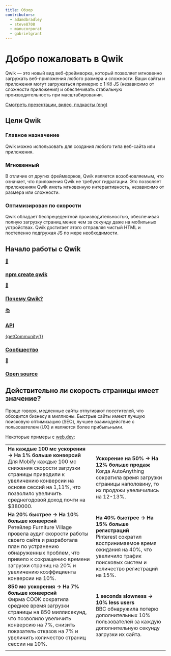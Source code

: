 ```yaml
---
title: Обзор
contributors:
  - adamdbradley
  - steve8708
  - manucorporat
  - gabrielgrant
---
```



# Добро пожаловать в Qwik

Qwik — это новый вид веб-фреймворка, который позволяет мгновенно загружать веб-приложения любого размера и сложности. Ваши сайты и приложения могут загружаться примерно с 1 Kб JS (независимо от сложности приложения) и обеспечивать стабильную производительность при масштабировании.

[Смотреть презентации, видео, подкасты (eng)](https://qwik.builder.io/media/)

## Цели Qwik

<div class="card-grid">
  <div class="card">
    <h3>Главное назначение</h3>
    <p>Qwik можно использовать для создания любого типа веб-сайта или приложения.</p>
  </div>
    <div class="card">
    <h3>Мгновенный</h3>
    <p>В отличие от других фреймворков, Qwik является возобновляемым, что означает, что приложения Qwik не требуют гидратации. Это позволяет приложениям Qwik иметь мгновенную интерактивность, независимо от размера или сложности.</p>
  </div>
    <div class="card">
    <h3>Оптимизирован по скорости</h3>
    <p>Qwik обладает беспрецедентной производительностью, обеспечивая полную загрузку страниц менее чем за секунду даже на мобильных устройствах. Qwik достигает этого отправляя чистый HTML и постепенно подгружая JS по мере необходимости.</p>
  </div>
</div>

## Начало работы с Qwik

<div class="card-grid">
  <a class="card card-center" href='/docs/getting-started/'>
    <p class='icon'>🚀</p>
    <h3>npm create qwik</h3>
  </a>
  <a class="card card-center" href='/docs/think-qwik/'>
    <p class='icon'>🤔</p>
    <h3>Почему Qwik?</h3>
  </a>
  <a class="card card-center" href='/docs/components/overview/'>
    <p class='icon'>📚</p>
    <h3>API</h3>
  </a>
  <a class="card card-center" href='https://qwik.builder.io/chat'>
    <p class='icon'>{getCommunity()}</p>
    <h3>Сообщество</h3>
  </a>
  <a class="card card-center" href='https://github.com/BuilderIO/qwik'>
    <p class='icon'>💙</p>
    <h3>Open source</h3>
  </a>
</div>

## Действительно ли скорость страницы имеет значение?

Проще говоря, медленные сайты отпугивают посетителей, что обходится бизнесу в миллионы. Быстрые сайты имеют лучшую поисковую оптимизацию (SEO), лучшее взаимодействие с пользователем (UX) и являются более прибыльными.

Некоторые примеры с [web.dev](https://web.dev/tags/case-study/):

|     |     |
| --- | --- |
| **На каждые 100 мс ускорения → На 1% больше конверсий**<br />Для Mobify каждые 100 мс снижения скорости загрузки страницы приводили к увеличению конверсии на основе сессий на 1,11%, что позволило увеличить среднегодовой доход почти на $380000. | **Ускорение на 50% → На 12% больше продаж**<br />Когда AutoAnything сократила время загрузки страницы наполовину, то их продажи увеличились на 12-13%. |
| **На 20% быстрее → На 10% больше конверсий**<br />Ретейлер Furniture Village провела аудит скорости работы своего сайта и разработала план по устранению обнаруженных проблем, что привело к сокращению времени загрузки страниц на 20% и увеличению коэффициента конверсии на 10%. | **На 40% быстрее → На 15% больше регистраций**<br />Pinterest сократил воспринимаемое время ожидания на 40%, что увеличило трафик поисковых систем и количество регистраций на 15%. |
| **850 мс ускорения → На 7% больше конверсий**<br />Фирма COOK сократила среднее время загрузки страницы на 850 миллисекунд, что позволило увеличить конверсию на 7%, снизить показатель отказов на 7% и увеличить количество страниц сессии на 10%. | **1 seconds slowness → 10% less users**<br />BBC обнаружила потерю дополнительных 10% пользователей за каждую дополнительную секунду загрузки их сайта. |
|     |     |
